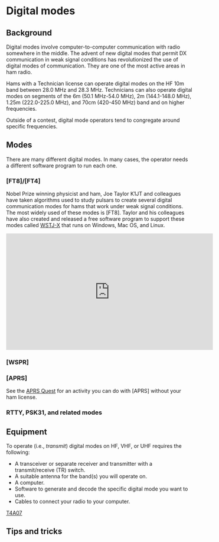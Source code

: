 # Digital modes

## Background  {-}

Digital modes involve computer-to-computer communication with radio somewhere in the middle.
The advent of new digital modes that permit DX communication in weak signal conditions has revolutionized the use of digital modes of communication.
They are one of the most active areas in ham radio.

Hams with a Technician license can operate digital modes on the HF 10m band between 28.0 MHz and 28.3 MHz.
Technicians can also operate digital modes on segments of the 6m (50.1 MHz-54.0 MHz), 2m (144.1-148.0 MHz), 1.25m (222.0-225.0 MHz), and 70cm (420-450 MHz) band and on higher frequencies.

Outside of a contest, digital mode operators tend to congregate around specific frequencies.

## Modes {-}

There are many different digital modes.
In many cases, the operator needs a different software program to run each one.

### [FT8]/[FT4] {-}

Nobel Prize winning physicist and ham, Joe Taylor K1JT and colleagues have taken algorithms used to study pulsars to create several digital communication modes for hams that work under weak signal conditions.
The most widely used of these modes is [FT8].
Taylor and his colleagues have also created and released a free software program to support these modes called [WSTJ-X](https://wsjt.sourceforge.io/wsjtx.html) that runs on Windows, Mac OS, and Linux.

<iframe width="560" height="315" src="https://www.youtube.com/embed/233HQs_8JGQ" title="YouTube video player" frameborder="0" allow="accelerometer; autoplay; clipboard-write; encrypted-media; gyroscope; picture-in-picture; web-share" allowfullscreen></iframe>

### [WSPR] {- #operating_wspr}

### [APRS] {- #operating_aprs}

See the [APRS Quest](#quest-aprs) for an activity you can do with [APRS] without your ham license.

### RTTY, PSK31, and related modes {-}

## Equipment {-}

To operate (i.e., *transmit*) digital modes on HF, VHF, or UHF requires the following:

- A transceiver or separate receiver and transmitter with a transmit/receive (TR) switch.
- A suitable antenna for the band(s) you will operate on.
- A computer.
- Software to generate and decode the specific digital mode you want to use.
- Cables to connect your radio to your computer.

[T4A07](#T4A07)

## Tips and tricks {-}
